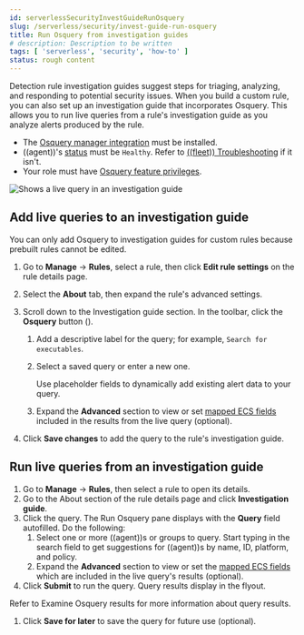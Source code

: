 ```yaml
---
id: serverlessSecurityInvestGuideRunOsquery
slug: /serverless/security/invest-guide-run-osquery
title: Run Osquery from investigation guides
# description: Description to be written
tags: [ 'serverless', 'security', 'how-to' ]
status: rough content
---
```



<RoughContent />

<div id="invest-guide-run-osquery"></div>

Detection rule investigation guides suggest steps for triaging, analyzing, and responding to potential security issues. When you build a custom rule, you can also set up an investigation guide that incorporates Osquery. This allows you to run live queries from a rule's investigation guide as you analyze alerts produced by the rule.

<DocCallOut title="Requirements">

* The [Osquery manager integration](((kibana-ref))/manage-osquery-integration.html) must be installed.
* ((agent))'s [status](((fleet-guide))/monitor-elastic-agent.html) must be `Healthy`. Refer to [((fleet)) Troubleshooting](((fleet-guide))/fleet-troubleshooting.html) if it isn't.
* Your role must have [Osquery feature privileges](((kibana-ref))/osquery.html).

</DocCallOut>

![Shows a live query in an investigation guide](../images/invest-guide-run-osquery/-osquery-osquery-investigation-guide.png)

<div id="add-live-queries-ig"></div>

## Add live queries to an investigation guide

<DocCallOut title="Note">
You can only add Osquery to investigation guides for custom rules because prebuilt rules cannot be edited.
</DocCallOut>

1. Go to **Manage** -> **Rules**, select a rule, then click **Edit rule settings** on the rule details page.
1. Select the **About** tab, then expand the rule's advanced settings.
1. Scroll down to the Investigation guide section. In the toolbar, click the **Osquery** button (<DocImage flatImage alt="Click the Osquery button" size="20px" url="../images/invest-guide-run-osquery/-osquery-osquery-button.png" />).
    1. Add a descriptive label for the query; for example, `Search for executables`.
    1. Select a saved query or enter a new one.

        <DocCallOut title="Tip">
        Use <DocLink id="serverlessSecurityOsqueryPlaceholderFields">placeholder fields</DocLink> to dynamically add existing alert data to your query.
        </DocCallOut>

    1. Expand the **Advanced** section to view or set [mapped ECS fields](((kibana-ref))/osquery.html#osquery-map-fields) included in the results from the live query (optional).

        <DocImage size="l" url="../images/invest-guide-run-osquery/-osquery-setup-osquery-investigation-guide.png" alt="Shows results from running a query from an investigation guide" />

1. Click **Save changes** to add the query to the rule's investigation guide.

<div id="run-live-queries-ig"></div>

## Run live queries from an investigation guide

1. Go to **Manage** -> **Rules**, then select a rule to open its details.
1. Go to the About section of the rule details page and click **Investigation guide**.
1. Click the query. The Run Osquery pane displays with the **Query** field autofilled. Do the following:
    1. Select one or more ((agent))s or groups to query. Start typing in the search field to get suggestions for ((agent))s by name, ID, platform, and policy.
    1. Expand the **Advanced** section to view or set the [mapped ECS fields](((kibana-ref))/osquery.html#osquery-map-fields) which are included in the live query's results (optional).
1. Click **Submit** to run the query. Query results display in the flyout.

<DocCallOut title="Note">
Refer to <DocLink id="serverlessSecurityViewOsqueryResults">Examine Osquery results</DocLink> for more information about query results.
</DocCallOut>

1. Click **Save for later** to save the query for future use (optional).

    <DocImage size="xl" url="../images/invest-guide-run-osquery/-osquery-run-query-investigation-guide.png" alt="Shows results from running a query from an investigation guide" />

